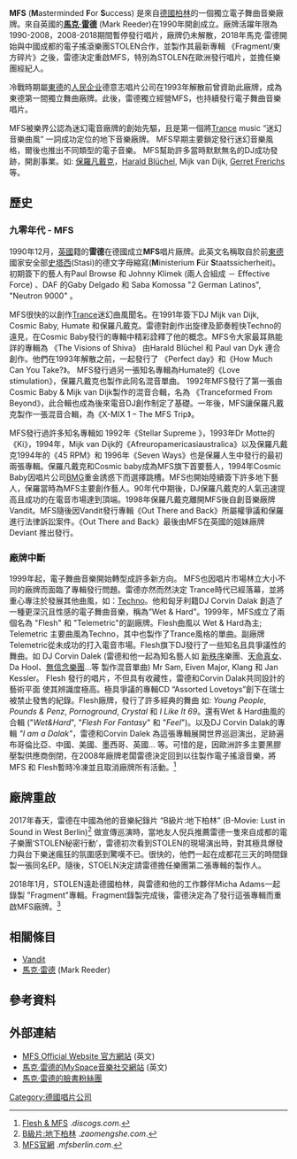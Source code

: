 {{Refimprove|time=2020-07-29T23:28:12+00:00}}
{{infobox record label
 | image = [[File:Mfs_logo.png|200px]]
 | parent =
 | founded = 1990
 | founder =  '''[[馬克·雷德|馬克·雷德]]''' '''Mark Reeder'''
 | owner =  [[馬克·雷德|馬克·雷德]]
 | distributor = 
 | genre = [[Trance|Trance]], [[Techno|Techno]], [[Ambient|Ambient]]
 | country = {{GER}}
 | location = [[德國|德國]], [[柏林|柏林]]
 | url = [http://mfsberlin.com/ MFS Berlin官網]
}}

'''MFS''' ('''M'''asterminded '''F'''or '''S'''uccess) 是來自[[德國|德國]][[柏林|柏林]]的一個獨立電子舞曲音樂廠牌。來自英國的'''[[馬克·雷德|馬克·雷德]]''' (Mark Reeder)在1990年開創成立。廠牌活躍年限為1990-2008，2008-2018期間暫停發行唱片，廠牌仍未解散，2018年馬克·雷德開始與中國成都的電子搖滾樂團STOLEN合作，並製作其最新專輯 《Fragment/東方碎片》之後，雷德決定重啟MFS，特別為STOLEN在歐洲發行唱片，並擔任樂團經紀人。

冷戰時期屬[[東德|東德]]的[[人民企业|人民企业]]德意志唱片公司在1993年解散前曾資助此廠牌，成為東德第一間獨立舞曲廠牌。此後，雷德獨立經營MFS，也持續發行電子舞曲音樂唱片。

MFS被樂界公認為迷幻電音廠牌的創始先驅，且是第一個將[[Trance|Trance]] music “迷幻音樂曲風” 一詞成功定位的地下音樂廠牌。 MFS早期主要鎖定發行迷幻音樂風格，爾後也推出不同類型的電子音樂。 MFS幫助許多當時默默無名的DJ成功發跡，開創事業。如: [[保羅凡戴克|保羅凡戴克]]，[[Harald_Blüchel|Harald Blüchel]], Mijk van Dijk, [[Gerret_Frerichs|Gerret Frerichs]]等。

==歷史==

===九零年代 - MFS ===

1990年12月，[[英國|英國]]籍的'''雷德'''在德國成立'''MFS'''唱片廠牌。此英文名稱取自於前[[東德|東德]]國家安全部[[史塔西|史塔西]](Stasi)的德文字母縮寫('''M'''inisterium '''F'''ür '''S'''taatssicherheit)。 初期簽下的藝人有Paul Browse 和 Johnny Klimek (兩人合組成 － Effective Force) 、DAF 的Gaby Delgado 和 Saba Komossa "2 German Latinos", "Neutron 9000" 。

MFS很快的以創作[[Trance|Trance]]迷幻曲風聞名。在1991年簽下DJ Mijk van Dijk, Cosmic Baby, Humate 和保羅凡戴克。雷德對創作出旋律及節奏輕快Techno的遠見，在Cosmic Baby發行的專輯中精彩詮釋了他的概念。MFS令大家最耳熟能詳的專輯為 《The Visions of Shiva》 由Harald Blüchel 和 Paul van Dyk 連合創作。他們在1993年解散之前，一起發行了 《Perfect day》和《How Much Can You Take?》。 MFS發行過另一張知名專輯為Humate的《Love stimulation》，保羅凡戴克也製作此同名混音單曲。
1992年MFS發行了第一張由Cosmic Baby & Mijk van Dijk製作的混音合輯，名為 《Tranceformed From Beyond》，此合輯也成為後來電音DJ創作制定了基礎。一年後，MFS讓保羅凡戴克製作一張混音合輯，為《X-MIX 1 – The MFS Trip》。 

MFS發行過許多知名專輯如 1992年《Stellar Supreme 》，1993年Dr Motte的《Ki》，1994年，Mijk van Dijk的《Afreuropamericasiaustralica》以及保羅凡戴克1994年的《45 RPM》和 1996年《Seven Ways》也是保羅人生中發行的最初兩張專輯。保羅凡戴克和Cosmic baby成為MFS旗下首要藝人，1994年Cosmic Baby因唱片公司[[BMG|BMG]]重金誘惑下而選擇跳槽。MFS也開始陸續簽下許多地下藝人，保羅當時為MFS主要創作藝人。90年代中期後，DJ保羅凡戴克的人氣迅速提高且成功的在電音市場達到頂端。1998年保羅凡戴克離開MFS後自創音樂廠牌Vandit。MFS隨後因Vandit發行專輯《Out There and Back》所屬權爭議和保羅進行法律訴訟案件。《Out There and Back》最後由MFS在英國的姐妹廠牌Deviant 推出發行。

===廠牌中斷===
1999年起，電子舞曲音樂開始轉型成許多新方向。 MFS也因唱片市場林立大小不同的廠牌而面臨了專輯發行問題。雷德亦然而然決定 Trance時代已經落幕，並將重心專注於發展其他曲風，如：[[Techno|Techno]]。他和匈牙利籍DJ Corvin Dalak 創造了一種更深沉且性感的電子舞曲音樂，稱為”Wet & Hard”。1999年，MFS成立了兩個名為 "Flesh" 和 "Telemetric"的副廠牌。Flesh曲風以 Wet & Hard為主; Telemetric 主要曲風為Techno，其中也製作了Trance風格的單曲。副廠牌Telemetric從未成功的打入電音市場。Flesh旗下DJ發行了一些知名且具爭議性的舞曲。如 DJ Corvin Dalek (雷德和他一起為知名藝人如 [[新秩序_(樂團)|新秩序]]樂團、[[天命真女|天命真女]]、 Da Hool、[[無信念樂團|無信念樂團]]…等 製作混音單曲) Mr Sam, Eiven Major, Klang 和 Jan Kessler。
Flesh 發行的唱片，不但具有收藏性，雷德和Corvin Dalak共同設計的藝術平面 使其辨識度極高。極具爭議的專輯CD “Assorted Lovetoys”創下在瑞士被禁止發售的紀錄。Flesh廠牌，發行了許多經典的舞曲 如: ''Young People'', ''Pounds & Penz'', ''Pornoground'', ''Crystal'' 和 ''I Like It 69''。還有Wet & Hard曲風的合輯 ("''Wet&Hard''", "''Flesh For Fantasy''" 和 "''Feel''")。以及DJ Corvin Dalak的專輯 ''"I am a Dalak"''，雷德和Corvin Dalek 為這張專輯展開世界巡迴演出，足跡遍布哥倫比亞、中國、美國、墨西哥、英國… 等。可惜的是，因歐洲許多主要黑膠壓製供應商倒閉，在2008年廠牌老闆雷德決定回到以往製作電子搖滾音樂，將MFS 和 Flesh暫時冷凍並且取消廠牌所有活動。<ref>[http://www.discogs.com/label/Flesh Flesh & MFS] {{Wayback|url=http://www.discogs.com/label/Flesh |date=20130902083547 }}.''discogs.com''.</ref>

==廠牌重啟==
2017年春天，雷德在中國為他的音樂紀錄片 “B級片:地下柏林” (B-Movie: Lust in Sound in West Berlin)<ref>[https://zaomengshe.com/c/679648/ B級片:地下柏林] {{Wayback|url=https://zaomengshe.com/c/679648/ |date=20190604200751 }}.''zaomengshe.com''.</ref> 做宣傳巡演時，當地友人倪兵推薦雷德一隻來自成都的電子樂團‘STOLEN秘密行動’，雷德初次看到STOLEN的現場演出時，對其極具爆發力與台下樂迷瘋狂的氛圍感到驚嘆不已。很快的，他們一起在成都花三天的時間錄製一張同名EP。隨後，STOELN決定請雷德擔任樂團第二張專輯的製作人。

2018年1月，STOLEN遠赴德國柏林，與雷德和他的工作夥伴Micha Adams一起錄製 "Fragment"專輯。Fragment錄製完成後，雷德決定為了發行這張專輯而重啟MFS廠牌。<ref>[https://mfsberlin.com/ MFS官網] {{Wayback|url=https://mfsberlin.com/ |date=20201203162822 }}.''mfsberlin.com''.</ref>

==相關條目==
* [[Vandit|Vandit]] 
* [[馬克·雷德|馬克·雷德]] (Mark Reeder)

==參考資料==
{{reflist|1}}

==外部連結==
* [http://www.mfsberlin.com/ MFS Official Website 官方網站] {{Wayback|url=http://www.mfsberlin.com/ |date=20201203162822 }} (英文)
* [http://www.myspace.com/markreedermfsflesh/ 馬克·雷德的MySpace音樂社交網站] {{Wayback|url=http://www.myspace.com/markreedermfsflesh/ |date=20170211184810 }} (英文)
* [https://www.facebook.com/markreedermusic/ 馬克·雷德的臉書粉絲團] {{Wayback|url=https://www.facebook.com/markreedermusic/ |date=20180924220447 }}

[[Category:德國唱片公司|Category:德國唱片公司]]